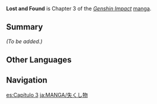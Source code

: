 {{Stub|Add summary and characters}}
{{Manga Infobox
|title      = Lost and Found
|image      = <gallery>
Manga Chapter 03 Cover 1.png|Part 1
Manga Chapter 03 Cover 2.png|Part 2
</gallery>
|chapter    = 3
|characters = 
|prev       = Flame Born
|next       = Surprise Finding
|link       = https://genshin.hoyoverse.com/en/manga/detail/104868
|link2      = https://genshin.hoyoverse.com/en/manga/detail/104869
}}
{{Description|Amber found [[Collei|a mysterious young girl "touched by the deev"]] looking for something in Mond. What would the flying champ of the city discover?}}
'''Lost and Found''' is Chapter 3 of the ''[[Genshin Impact]]'' [[manga]].

==Summary==
''(To be added.)''

==Other Languages==
{{Other Languages
|en      = Lost and Found
|zhs     = 失物
|zhs_rm  = Shīwù
|zht     = 失物
|zht_rm  = Shīwù
|zh_tl   = Lost Property
|ja      = 失くし物
|ja_rm   = Nakushimono
|ja_tl   = Lost Property
|ko      = {{tt|분실물|紛失物}}
|ko_rm   = Bunsilmul
|ko_tl   = Missing Property
|es      = Búsqueda Misteriosa
|es_tl   = Mysterious Search
|fr      = Chose Perdue
|fr_tl   = Lost Thing
|ru      = Бюро Находок
|ru_tl   = Lost and Found
|th      = พบพาน
|th_rm   = Phop Phan
|th_tl   = To Encounter
|vi      = Mất Đồ
|vi_tl   = 
|de      = Auf der Suche
|de_tl   = In The Search
|id      = Menemukan yang Hilang
|id_tl   = Finding the Lost (Thing)
|pt      = Achados e Perdidos
|pt_tl   = 
|tr      = 
|tr_tl   = 
|it      = 
|it_tl   = 
}}

==Navigation==
{{Manga Navbox}}
[[es:Capítulo 3]]
[[ja:MANGA/失くし物]]